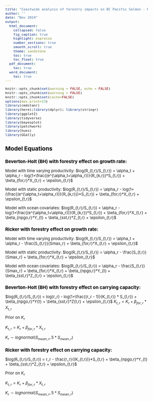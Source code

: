---
title: "Coastwide analysis of forestry impacts on BC Pacific Salmon - Models"
author: ''
date: "Nov 2024"
output:
  html_document:
    collapsed: false
    fig_caption: true
    highlight: espresso
    number_sections: true
    smooth_scroll: true
    theme: sandstone
    toc: true
    toc_float: true
  pdf_document:
    toc: true
  word_document:
    toc: true
---

```{=html}
<style type="text/css">

body{ /* Normal  */
      font-size: 13px;
  }
td {  /* Table  */
  font-size: 13px;
}
h1.title {
  font-size: 24px;
  color: Black;
}
h1 { /* Header 1 */
  font-size: 19px;
  color: Black;
}
h2 { /* Header 2 */
    font-size: 15px;
  color: Black;
}
h3 { /* Header 3 */
    font-size: 15px;
  color: Black;
}
</style>
```
```{r setup, include=FALSE}
knitr::opts_chunk$set(warning = FALSE, echo = FALSE)
knitr::opts_chunk$set(warning = FALSE)
knitr::opts_chunk$set(cache=FALSE)
options(max.print=23)
library(cmdstanr)
library(here);library(dplyr); library(stringr)
library(ggplot2)
library(tidyverse)
library(bayesplot)
library(patchwork)
library(hues)
library(GGally)
```

# Model Equations

## Beverton-Holt (BH) with forestry effect on growth rate:

Model with time varying productivity:
$log(R_{t,r}/S_{t,r}) = \alpha_t + \alpha_r - log(1+\frac{(e^{\alpha_t+\alpha_r})}{R_{k,r}}*S_{t,r}) + \beta_{for,r}*X_{t,r} + \epsilon_{t,r}$

Model with static productivity:
$log(R_{t,r}/S_{t,r}) = \alpha_r - log(1+(\frac{(e^{\alpha_t+\alpha_r})}{R_{k,r}})*S_{t,r}) + \beta_{for,r}*X_{t,r} + \epsilon_{t,r}$

Model with ocean covariates:
$log(R_{t,r}/S_{t,r}) = \alpha_r - log(1+\frac{(e^{\alpha_t+\alpha_r})}{R_{k,r}}*S_{t,r}) + \beta_{for,r}*X_{t,r} + \beta_{npgo,r}*Y_{t} + \beta_{sst,r}*Z_{t,r} + \epsilon_{t,r}$

## Ricker with forestry effect on growth rate:

Model with time varying productivity:
$log(R_{t,r}/S_{t,r}) = \alpha_t + \alpha_r - \frac{S_{t,r}}{Smax_r} + \beta_{for,r}*X_{t,r} + \epsilon_{t,r}$

Model with static productivity:
$log(R_{t,r}/S_{t,r}) = \alpha_r - \frac{S_{t,r}}{Smax_r} + \beta_{for,r}*X_{t,r} + \epsilon_{t,r}$

Model with ocean covariates:
$log(R_{t,r}/S_{t,r}) = \alpha_r - \frac{S_{t,r}}{Smax_r} + \beta_{for,r}*X_{t,r} + \beta_{npgo,r}*Y_{t} + \beta_{sst,r}*Z_{t,r} + \epsilon_{t,r}$

## Beverton-Holt (BH) with forestry effect on carrying capacity:

$log(R_{t,r}/S_{t,r}) = log(r_r) - log(1+\frac{(r_r - 1)}{K_{t,r}} * S_{t,r})  + \beta_{npgo,r}*Y{t} + \beta_{sst,r}*Z{t,r} + \epsilon_{t,r}$
$K_{t,r} = K_r + \beta_{for,r}*X_{t,r}$

Prior on $K_r$

$K_{t,r} = K_r + \beta_{for,r}*X_{t,r}$

$K_r \sim lognormal(S_{mean,r}, 5*S_{mean,r})$

## Ricker with forestry effect on carrying capacity:

<!-- $log(R_{t,r}/S_{t,r}) = r_r - \frac{r_r}{(K_{t,r}+ \beta_{for,r}*X_{t,r})}*S_{t,r} + \beta_{npgo,r}*Y_{t} + \beta_{sst,r}*Z_{t,r} + \epsilon_{t,r}$ -->

<!-- $log(R_{t,r}/S_{t,r}) = r_r - \frac{r_r}{K_{t,r}}*S_{t,r} + \beta_{for,r}*X_{t,r}*S_{t,r} + \beta_{npgo,r}*Y_{t} + \beta_{sst,r}*Z_{t,r} + \epsilon_{t,r}$ -->

$log(R_{t,r}/S_{t,r}) = r_r - \frac{r_r}{(K_{t,r})}*S_{t,r} + \beta_{npgo,r}*Y_{t} + \beta_{sst,r}*Z_{t,r} + \epsilon_{t,r}$


Prior on $K_r$

$K_{t,r} = K_r + \beta_{for,r}*X_{t,r}$

$K_r \sim lognormal(S_{mean,r}, 5*S_{mean,r})$

